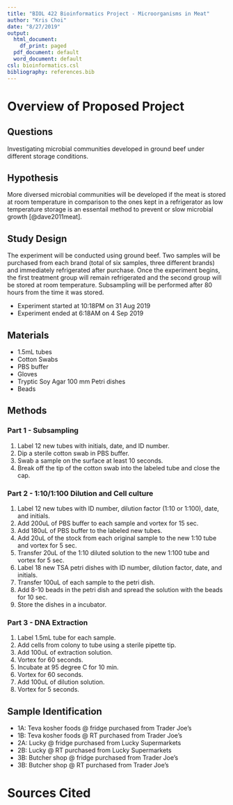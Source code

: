 ```yaml
---
title: "BIOL 422 Bioinformatics Project - Microorganisms in Meat"
author: "Kris Choi"
date: "8/27/2019"
output:
  html_document:
    df_print: paged
  pdf_document: default
  word_document: default
csl: bioinformatics.csl
bibliography: references.bib
---
```


# Overview of Proposed Project

## Questions

Investigating microbial communities developed in ground beef under different storage conditions.

## Hypothesis

More diversed microbial communities will be developed if the meat is stored at room temperature in comparison to the ones kept in a refrigerator as low temperature storage is an essentail method to prevent or slow microbial growth [@dave2011meat].

## Study Design

The experiment will be conducted using ground beef. Two samples will be purchased from each brand (total of six samples, three different brands) and immediately refrigerated after purchase. Once the experiment begins, the first treatment group will remain refrigerated and the second group will be stored at room temperature. Subsampling will be performed after 80 hours from the time it was stored.

* Experiment started at 10:18PM on 31 Aug 2019
* Experiment ended at 6:18AM on 4 Sep 2019

## Materials

* 1.5mL tubes
* Cotton Swabs
* PBS buffer
* Gloves
* Tryptic Soy Agar 100 mm Petri dishes
* Beads

## Methods

### Part 1 - Subsampling

1. Label 12 new tubes with initials, date, and ID number.
2. Dip a sterile cotton swab in PBS buffer.
3. Swab a sample on the surface at least 10 seconds.
4. Break off the tip of the cotton swab into the labeled tube and close the cap.

### Part 2 - 1:10/1:100 Dilution and Cell culture

1. Label 12 new tubes with ID number, dilution factor (1:10 or 1:100), date, and initials.   
2. Add 200uL of PBS buffer to each sample and vortex for 15 sec.
3. Add 180uL of PBS buffer to the labeled new tubes.
4. Add 20uL of the stock from each original sample to the new 1:10 tube and vortex for 5 sec.
5. Transfer 20uL of the 1:10 diluted solution to the new 1:100 tube and vortex for 5 sec.
6. Label 18 new TSA petri dishes with ID number, dilution factor, date, and initials.
7. Transfer 100uL of each sample to the petri dish.
8. Add 8-10 beads in the petri dish and spread the solution with the beads for 10 sec.
9. Store the dishes in a incubator.

### Part 3 - DNA Extraction

1. Label 1.5mL tube for each sample.
2. Add cells from colony to tube using a sterile pipette tip.
3. Add 100uL of extraction solution.
4. Vortex for 60 seconds.
5. Incubate at 95 degree C for 10 min.
6. Vortex for 60 seconds.
7. Add 100uL of dilution solution.
8. Vortex for 5 seconds.

## Sample Identification

* 1A: Teva kosher foods @ fridge purchased from Trader Joe's
* 1B: Teva kosher foods @ RT purchased from Trader Joe's
* 2A: Lucky @ fridge purchased from Lucky Supermarkets
* 2B: Lucky @ RT purchased from Lucky Supermarkets
* 3B: Butcher shop @ fridge purchased from Trader Joe's
* 3B: Butcher shop @ RT purchased from Trader Joe's

# Sources Cited





